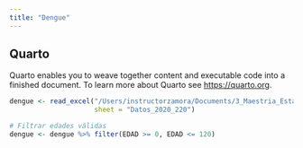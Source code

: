 ```yaml
---
title: "Dengue"
---
```


## Quarto

Quarto enables you to weave together content and executable code into a finished document. To learn more about Quarto see <https://quarto.org>.

```r
dengue <- read_excel("/Users/instructorzamora/Documents/3_Maestria_Estadistica_UNINORTE/4_Cuarto_Semestre/Profundizacion/Dengue(2010-2020).xlsx",
                     sheet = "Datos_2020_220")

# Filtrar edades válidas
dengue <- dengue %>% filter(EDAD >= 0, EDAD <= 120)
```
